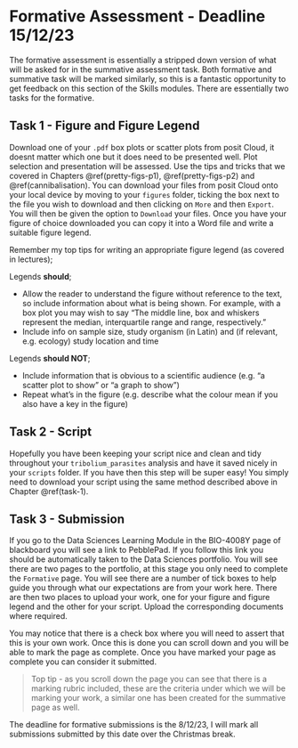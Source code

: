 # Formative Assessment - Deadline 15/12/23 {#formative}

The formative assessment is essentially a stripped down version of what will be asked for in the summative assessment task. Both formative and summative task will be marked similarly, so this is a fantastic opportunity to get feedback on this section of the Skills modules. There are essentially two tasks for the formative.

## Task 1 - Figure and Figure Legend {#task-1}

Download one of your `.pdf` box plots or scatter plots from posit Cloud, it doesnt matter which one but it does need to be presented well. Plot selection and presentation will be assessed. Use the tips and tricks that we covered in Chapters \@ref(pretty-figs-p1), \@ref(pretty-figs-p2) and \@ref(cannibalisation). You can download your files from posit Cloud onto your local device by moving to your `figures` folder, ticking the box next to the file you wish to download and then clicking on `More` and then `Export`. You will then be given the option to `Download` your files. Once you have your figure of choice downloaded you can copy it into a Word file and write a suitable figure legend. 

Remember my top tips for writing an appropriate figure legend (as covered in lectures);

Legends **should**; 

* Allow the reader to understand the figure without reference to the text, so include information about what is being shown. For example, with a box plot you may wish to say "The middle line, box and whiskers represent the median, interquartile range and range, respectively."
* Include info on sample size, study organism (in Latin) and (if relevant, e.g. ecology) study location and time

Legends **should NOT**;

* Include information that is obvious to a scientific audience (e.g. “a scatter plot to show” or “a graph to show”)
* Repeat what’s in the figure (e.g. describe what the colour mean if you also have a key in the figure)

## Task 2 - Script

Hopefully you have been keeping your script nice and clean and tidy throughout your `tribolium_parasites` analysis and have it saved nicely in your `scripts` folder. If you have then this step will be super easy! You simply need to download your script using the same method described above in Chapter \@ref(task-1).

## Task 3 - Submission

If you go to the Data Sciences Learning Module in the BIO-4008Y page of blackboard you will see a link to PebblePad. If you follow this link you should be automatically taken to the Data Sciences portfolio. You will see there are two pages to the portfolio, at this stage you only need to complete the `Formative` page. You will see there are a number of tick boxes to help guide you through what our expectations are from your work here. There are then two places to upload your work, one for your figure and figure legend and the other for your script. Upload the corresponding documents where required. 

You may notice that there is a check box where you will need to assert that this is your own work. Once this is done you can scroll down and you will be able to mark the page as complete. Once you have marked your page as complete you can consider it submitted. 

> Top tip - as you scroll down the page you can see that there is a marking rubric included, these are the criteria under which we will be marking your work, a similar one has been created for the summative page as well. 

The deadline for formative submissions is the 8/12/23, I will mark all submissions submitted by this date over the Christmas break.

